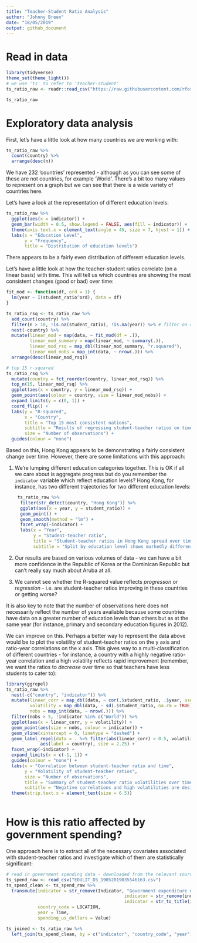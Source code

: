 ```yaml
---
title: "Teacher-Student Ratio Analysis"
author: "Johnny Breen"
date: "18/05/2019"
output: github_document
---
```


# Read in data

```r
library(tidyverse)
theme_set(theme_light())
# we use 'ts' to refer to 'teacher-student'
ts_ratio_raw <- readr::read_csv("https://raw.githubusercontent.com/rfordatascience/tidytuesday/master/data/2019/2019-05-07/student_teacher_ratio.csv")

ts_ratio_raw 
```

# Exploratory data analysis

First, let's have a little look at how many countries we are working with:

```r
ts_ratio_raw %>%
  count(country) %>%
  arrange(desc(n))
```

We have 232 'countries' represented - although as you can see some of these are not countries, for example 'World'. There's a bit too many values to represent on a graph but we can see that there is a wide variety of countries here.

Let's have a look at the representation of different education levels:

```r
ts_ratio_raw %>%
  ggplot(aes(x = indicator)) +
  geom_bar(width = 0.5, show.legend = FALSE, aes(fill = indicator)) +
  theme(axis.text.x = element_text(angle = 45, size = 7, hjust = 1)) +
  labs(x = "Education Level",
       y = "Frequency",
       title = "Distribution of education levels")
```

There appears to be a fairly even distribution of different education levels.

Let's have a little look at how the teacher-student ratios correlate (on a linear basis) with time. This will tell us which countries are showing the most consistent changes (good or bad) over time:

```r
fit_mod <- function(df, ord = 1) {
  lm(year ~ I(student_ratio^ord), data = df)
}

ts_ratio_rsq <- ts_ratio_raw %>%
  add_count(country) %>%
  filter(n > 10, !is.na(student_ratio), !is.na(year)) %>% # filter on countries with at least 10 data points
  nest(-country) %>%
  mutate(linear_mod = map(data, ~ fit_mod(df = .)),
         linear_mod_summary = map(linear_mod, ~ summary(.)),
         linear_mod_rsq = map_dbl(linear_mod_summary, "r.squared"),
         linear_mod_nobs = map_int(data, ~ nrow(.))) %>%
  arrange(desc(linear_mod_rsq))

# top 15 r-squared
ts_ratio_rsq %>%
  mutate(country = fct_reorder(country, linear_mod_rsq)) %>%
  top_n(15, linear_mod_rsq) %>%
  ggplot(aes(x = country, y = linear_mod_rsq)) +
  geom_point(aes(colour = country, size = linear_mod_nobs)) +
  expand_limits(y = c(0, 1)) +
  coord_flip() +
  labs(y = "R-squared",
       x = "Country",
       title = "Top 15 most consistent nations",
       subtitle = "Results of regressing student-teacher ratios on time",
       size = "Number of observations") +
  guides(colour = "none")
```

Based on this, Hong Kong appears to be demonstrating a fairly consistent change over time. However, there are some limitations with this approach:

1. We're lumping different education categories together. This is OK if all we care about is aggregate progress but do you remember the `indicator` variable which reflect education levels? Hong Kong, for instance, has two different trajectories for two different education levels:

    ```r
  ts_ratio_raw %>%
      filter(str_detect(country, "Hong Kong")) %>%
      ggplot(aes(x = year, y = student_ratio)) +
      geom_point() +
      geom_smooth(method = "lm") +
      facet_wrap(~indicator) +
      labs(x = "Year",
           y = "Student-teacher ratio",
           title = "Student-teacher ratios in Hong Kong spread over time",
           subtitle = "Split by education level shows markedly different progressions")
    ```

2. Our results are based on various volumes of data - we can have a bit more confidence in the Republic of Korea or the Dominican Republic but can't really say much about Aruba at all.

3. We cannot see whether the R-squared value reflects *progresson* or *regression* - i.e. are student-teacher ratios improving in these countries or getting worse?

It is also key to note that the number of observations here does not necessarily reflect the number of years available because some countries have data on a greater number of education levels than others but as at the same year (for instance, primary and secondary education figures in 2012).

We can improve on this. Perhaps a better way to represent the data above would be to plot the volatility of student-teacher ratios on the y axis and ratio-year correlations on the x axis. This gives way to a multi-classification of different countries - for instance, a country with a highly negative ratio-year correlation and a high volatility reflects rapid improvement (remember, we want the ratios to *decrease* over time so that teachers have less students to cater to):

```r
library(ggrepel)
ts_ratio_raw %>%
  nest(-c("country", "indicator")) %>%
  mutate(linear_corr = map_dbl(data, ~ cor(.$student_ratio, .$year, use = "pairwise.complete.obs")),
         volatility = map_dbl(data, ~ sd(.$student_ratio, na.rm = TRUE)),
         nobs = map_int(data, ~ nrow(.))) %>%
  filter(nobs > 5, !indicator %in% c("World")) %>% 
  ggplot(aes(x = linear_corr, y = volatility)) +
  geom_point(aes(size = nobs, colour = indicator)) +
  geom_vline(xintercept = 0, linetype = "dashed") +
  geom_label_repel(data = . %>% filter(abs(linear_corr) > 0.5, volatility > 4.0),
             aes(label = country), size = 2.25) +
  facet_wrap(~indicator) +
  expand_limits(x = c(-1, 1)) +
  guides(colour = "none") +
  labs(x = "Correlation between student-teacher ratio and time",
       y = "Volatility of student-teacher ratios",
       size = "Number of observations",
       title = "Summary of student-teacher ratio volatilities over time",
       subtitle = "Negative correlations and high volatilities are desirable e.g. Gambia") +
  theme(strip.text.x = element_text(size = 6.5))
  
```

# How is this ratio affected by government spending?

One approach here is to extract all of the necessary covariates associated with student-teacher ratios and investigate which of them are statistically significant:

```r
# read in government spending data - downloaded from the relevant source online
ts_spend_raw <- read_csv("EDULIT_DS_19052019035546163.csv")
ts_spend_clean <- ts_spend_raw %>%
  transmute(indicator = str_remove(Indicator, "Government expenditure on "),
                                             indicator = str_remove(indicator, ", US\\$ \\(millions\\)"),
                                             indicator = str_to_title(indicator),
            country_code = LOCATION,
            year = Time,
            spending_us_dollars = Value)

ts_joined <- ts_ratio_raw %>%
  left_join(ts_spend_clean, by = c("indicator", "country_code", "year"))
```

